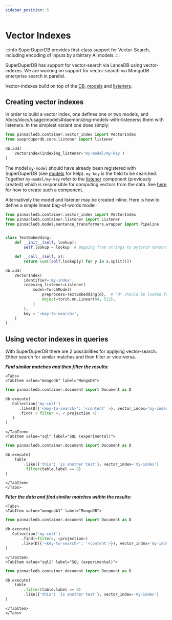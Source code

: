 ```yaml
---
sidebar_position: 5
---
```


# Vector Indexes 

:::info
SuperDuperDB provides first-class support for Vector-Search, including 
encoding of inputs by arbitrary AI models.
:::

SuperDuperDB has support for vector-search via LanceDB using vector-indexes.
We are working on support for vector-search via MongoDB enterprise search in parallel.

Vector-indexes build on top of the [DB](db), [models](models) and [listeners](listeners).

## Creating vector indexes

In order to build a vector index, one defines one or two models, and /docs/docs/usage/models#daemonizing-models-with-listenerss them with listeners.
In the simplest variant one does simply:

```python
from pinnacledb.container.vector_index import VectorIndex
from sueprduperdb.core.listener import listener

db.add(
    VectorIndex(indexing_listener='my-model/my-key')
)
```

The model `my-model` should have already been registered with SuperDuperDB (see [models](models) for help). `my-key` is the field to be searched. Together `my-model/my-key` refer to the [listener](/docs/docs/usage/models#daemonizing-models-with-listeners) component (previously created) which is responsible for computing vectors from the data.
See [here](/docs/docs/usage/models#daemonizing-models-with-listeners) for how to create such a component.

Alternatively the model and listener may be created inline. 
Here is how to define a simple linear bag-of-words model:

```python
from pinnacledb.container.vector_index import VectorIndex
from pinnacledb.container.listener import Listener
from pinnacledb.model.sentence_transformers.wrapper import Pipeline


class TextEmbedding:
    def __init__(self, lookup):
        self.lookup = lookup  # mapping from strings to pytorch tensors

    def __call__(self, x):
        return sum([self.lookup[y] for y in x.split()])

db.add(
    VectorIndex(
        identifier='my-index',
        indexing_listener=Listener(
            model=TorchModel(
                preprocess=TextEmbedding(d),  # "d" should be loaded from disk
                object=torch.nn.Linear(64, 512),
            )
        ),
        key = '<key-to-search>',
    )
)
```

## Using vector indexes in queries


With SuperDuperDB there are 2 possibilities for applying vector-search. Either search
for similar matches and then filter or vice-versa.

***Find similar matches and then filter the results:***

```mdx-code-block
<Tabs>
<TabItem value="mongodb" label="MongoDB">
```

```python
from pinnacledb.container.document import Document as D

db.execute(
   Collection('my-coll')
      .like(D({'<key-to-search>': '<content' >}, vector_index='my-index')
      .find( < filter >, < projection >)
   )
)
```

```mdx-code-block
</TabItem>
<TabItem value="sql" label="SQL (experimental)">
```

```python
from pinnacledb.container.document import Document as D

db.execute(
    table
        .like({'this': 'is another test'}, vector_index='my-index')
        .filter(table.label == 0)
)
```

```mdx-code-block
</TabItem>
</Tabs>
```

***Filter the data and find similar matches within the results:***

```mdx-code-block
<Tabs>
<TabItem value="mongodb1" label="MongoDB">
```

```python
from pinnacledb.container.document import Document as D

db.execute(
   Collection('my-coll')
       .find(<filter>, <projection>)
       .like(D({'<key-to-search>': '<content'>}), vector_index='my-index')
)
```

```mdx-code-block
</TabItem>
<TabItem value="sql1" label="SQL (experimental)">
```

```python
from pinnacledb.container.document import Document as D

db.execute(
    table
        .filter(table.label == 0)
        .like({'this': 'is another test'}, vector_index='my-index')
)
```

```mdx-code-block
</TabItem>
</Tabs>
```
